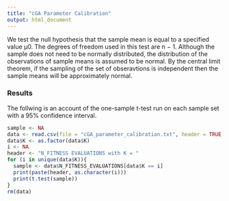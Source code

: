 ```yaml
---
title: "cGA Parameter Calibration"
output: html_document
---
```


We test the null hypothesis that the sample mean is equal to a specified value μ0. The degrees of freedom used in this test are n − 1. Although the sample does not need to be normally distributed, the distribution of the observations of sample means is assumed to be normal. By the central limit theorem, if the sampling of the set of obseravtions is independent then the sample means will be approximately normal.

### Results

The follwing is an account of the one-sample t-test run on each sample set with a 95% confidence interval. 

```r
sample <- NA
data <- read.csv(file = "cGA_parameter_calibration.txt", header = TRUE, sep = " ", skip = 14)
data$K <- as.factor(data$K)
i <- NA
header <- "N_FITNESS EVALUATIONS with K = "
for (i in unique(data$K)){
  sample <- data$N_FITNESS_EVALUATIONS[data$K == i]
  print(paste(header, as.character(i)))
  print(t.test(sample))
}
rm(data)
```
